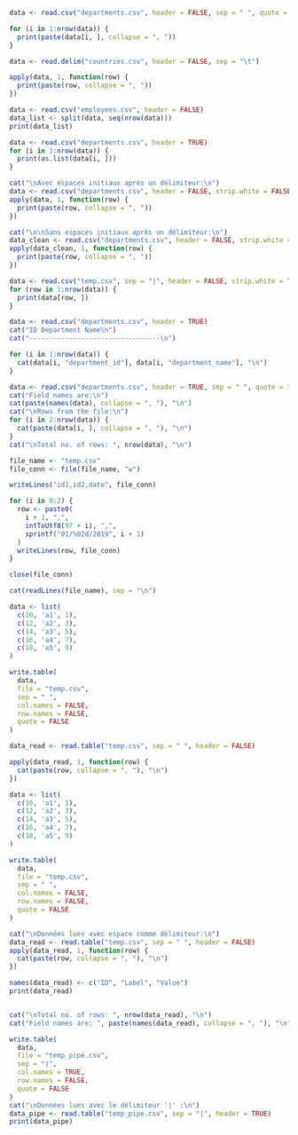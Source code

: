 ```R
data <- read.csv("departments.csv", header = FALSE, sep = " ", quote = '"')

for (i in 1:nrow(data)) {
  print(paste(data[i, ], collapse = ", "))
}

```
```R
data <- read.delim("countries.csv", header = FALSE, sep = "\t")

apply(data, 1, function(row) {
  print(paste(row, collapse = ", "))
})

```
```R
data <- read.csv("employees.csv", header = FALSE)
data_list <- split(data, seq(nrow(data)))
print(data_list)

```
```R
data <- read.csv("departments.csv", header = TRUE)
for (i in 1:nrow(data)) {
  print(as.list(data[i, ]))
}

```
```R
cat("\nAvec espaces initiaux après un délimiteur:\n")
data <- read.csv("departments.csv", header = FALSE, strip.white = FALSE)
apply(data, 1, function(row) {
  print(paste(row, collapse = ", "))
})

cat("\n\nSans espaces initiaux après un délimiteur:\n")
data_clean <- read.csv("departments.csv", header = FALSE, strip.white = TRUE)
apply(data_clean, 1, function(row) {
  print(paste(row, collapse = ", "))
})

```
```R
data <- read.csv("temp.csv", sep = "|", header = FALSE, strip.white = TRUE, quote = "\"")
for (row in 1:nrow(data)) {
  print(data[row, ])
}

```
```R
data <- read.csv("departments.csv", header = TRUE)
cat("ID Department Name\n")
cat("---------------------------------\n")

for (i in 1:nrow(data)) {
  cat(data[i, "department_id"], data[i, "department_name"], "\n")
}

```
```R
data <- read.csv("departments.csv", header = TRUE, sep = " ", quote = ",")
cat("Field names are:\n")
cat(paste(names(data), collapse = ", "), "\n")
cat("\nRows from the file:\n")
for (i in 2:nrow(data)) {
  cat(paste(data[i, ], collapse = ", "), "\n")
}
cat("\nTotal no. of rows: ", nrow(data), "\n")

```
```R
file_name <- "temp.csv"
file_conn <- file(file_name, "w")

writeLines("id1,id2,date", file_conn)

for (i in 0:2) {
  row <- paste0(
    i + 1, ",",
    intToUtf8(97 + i), ",",
    sprintf("01/%02d/2019", i + 1)
  )
  writeLines(row, file_conn)
}

close(file_conn)

cat(readLines(file_name), sep = "\n")

```
```R
data <- list(
  c(10, 'a1', 1),
  c(12, 'a2', 3),
  c(14, 'a3', 5),
  c(16, 'a4', 7),
  c(18, 'a5', 9)
)

write.table(
  data, 
  file = "temp.csv", 
  sep = " ", 
  col.names = FALSE, 
  row.names = FALSE, 
  quote = FALSE
)

data_read <- read.table("temp.csv", sep = " ", header = FALSE)

apply(data_read, 1, function(row) {
  cat(paste(row, collapse = ", "), "\n")
})

```
```R

data <- list(
  c(10, 'a1', 1),
  c(12, 'a2', 3),
  c(14, 'a3', 5),
  c(16, 'a4', 7),
  c(18, 'a5', 9)
)

write.table(
  data, 
  file = "temp.csv", 
  sep = " ", 
  col.names = FALSE, 
  row.names = FALSE, 
  quote = FALSE
)

cat("\nDonnées lues avec espace comme délimiteur:\n")
data_read <- read.table("temp.csv", sep = " ", header = FALSE)
apply(data_read, 1, function(row) {
  cat(paste(row, collapse = ", "), "\n")
})

names(data_read) <- c("ID", "Label", "Value")
print(data_read)


cat("\nTotal no. of rows: ", nrow(data_read), "\n")
cat("Field names are: ", paste(names(data_read), collapse = ", "), "\n")

write.table(
  data, 
  file = "temp_pipe.csv", 
  sep = "|", 
  col.names = TRUE, 
  row.names = FALSE, 
  quote = FALSE
)
cat("\nDonnées lues avec le délimiteur '|' :\n")
data_pipe <- read.table("temp_pipe.csv", sep = "|", header = TRUE)
print(data_pipe)

```
